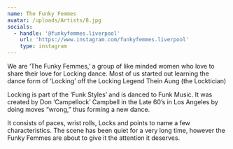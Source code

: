 ```yaml
---
name: The Funky Femmes
avatar: /uploads/Artists/8.jpg
socials:
  - handle: '@funkyfemmes.liverpool'
    url: 'https://www.instagram.com/funkyfemmes.liverpool'
    type: instagram
---
```


We are ‘The Funky Femmes,’ a group of like minded women who love to share their love for Locking dance.
Most of us started out learning the dance form of ‘Locking’ off the Locking Legend Thein Aung (the Locktician) 

Locking is part of the ‘Funk Styles’ and is danced to Funk Music. It was created by Don ‘Campellock’ Campbell in the Late 60’s in Los Angeles by doing moves “wrong,” thus forming a new dance.

It consists of paces, wrist rolls, Locks and points to name a few characteristics. The scene has been quiet for a very long time, however the Funky Femmes are about to give it the attention it deserves.
